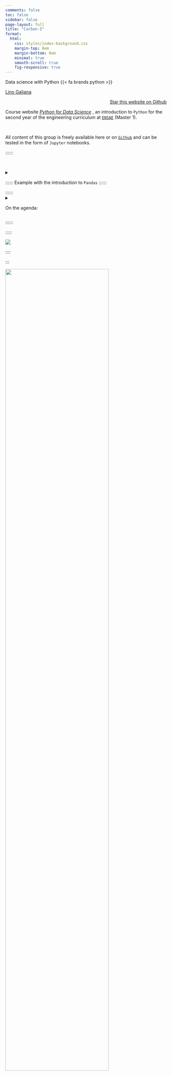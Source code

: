 ```yaml
---
comments: false
toc: false
sidebar: false
page-layout: full
title: "Carbon-I"
format:
  html:
    css: styles/index-background.css
    margin-top: 0em
    margin-bottom: 0em
    minimal: true
    smooth-scroll: true
    fig-responsive: true
---
```


::: {#hero-banner .column-screen}

:::: {.grid .column-page}

::::: {.headline .g-col-lg-6 .g-col-12 .g-col-md-12}


:::::: 
::::::: h1
Data science with Python {{< fa brands python >}}
:::::::
::::::

::::::: h2
[Lino Galiana](https://github.com/linogaliana/)
:::::::





```{=html}
<div style="text-align: right;">
<a class="github-button" href="https://github.com/linogaliana/python-datascientist" data-icon="octicon-star" data-size="large" data-show-count="true" aria-label="Star this website on Github">Star this website on Github</a><script async defer src="https://buttons.github.io/buttons.js"></script>
</div>
```

:::::: 

Course website [*Python for Data Science*](https://www.ensae.fr/courses/1425-python-pour-le-data-scientist)
<a href="https://github.com/linogaliana/python-datascientist" class="github"><i class="fab fa-python"></i></a>, an introduction to `Python` for the second year of the engineering curriculum at [`ENSAE`](https://www.ensae.fr/) (Master 1).

<br>

All content of this group is freely available here or on [`Github`](https://github.com/linogaliana/python-datascientist)
<a href="https://github.com/linogaliana/python-datascientist" class="github"><i class="fab fa-github"></i></a> and can be tested in the form of `Jupyter` notebooks.

::::::

<br>

<details>
<summary>


:::::: 
Example with the introduction to `Pandas`
::::::

</summary>
```ojs
//| echo: false
html`${printBadges({fpath: "content/manipulation/02_pandas_intro.qmd"})}`
```

</details>

:::::: 
<details>
<summary>

On the agenda:

</summary>

Overall, this course offers a comprehensive content that can satisfy both beginners in data science and those looking for more advanced material:
<br>

1. **Data Manipulation**: standard data manipulation (`Pandas`), geographic data (`Geopandas`), data retrieval (web scraping, APIs)...
1. **Data Visualization**: classic visualizations (`Matplotlib`, `Seaborn`), cartography, reactive visualizations (`Plotly`, `Folium`)
1. **Modeling**: machine learning (`Scikit`), econometrics
1. **Text Data Processing** (NLP): introduction to tokenization with `NLTK` and `SpaCy`, modeling...
1. **Introduction to Modern Data Science**: cloud computing, `ElasticSearch`, continuous integration...

All content on this site relies on open data, whether it is French data (mainly from the central platform [`data.gouv`](https://www.data.gouv.fr) or the Insee website) or American data. The program is presented linearly at the top of this page (👆️) or in a disordered manner below (👇️).

A good complement to the website content is the course given with Romain Avouac in the final year at ENSAE, which focuses more on the production of data science projects: [https://ensae-reproductibilite.github.io/](https://ensae-reproductibilite.github.io/website/)

</details>

::::::



:::::

::::: {.g-col-lg-6 .g-col-12 .g-col-md-12}
![](/img/CarbonI-anim_whiteBG_small.gif)
:::::

::::

:::

![](/img/Logo-Black.png){fig-alt="" fig-align="left" width="80%"}

A Phase A concept study selected by NASA in the [Earth System Explorer](https://explorers.larc.nasa.gov/2023ESE/index.html) mission proposal call.

## The Carbon Investigation for High-resolution Mapping of Obscured Greenhouse Gases

<center>![](/img/CarbonI-anim_whiteBG_small.gif){fig-alt="Carbon-I global mode observations" fig-align="center" width="400"}</center>

### *Greenhouse gas studies from space are limited by scarce data in the cloudy tropics and by spatial resolution of current instruments*

## Carbon-I Will:

-   

    #### Collect 1000 times more data in the tropics by observing between clouds

-   

    ## \#### Differentiate the sources and composition of emissions at the city block level anywhere

## Objectives

1.  

    #### Identify, characterize and quantify hotspots of CH<sub>4</sub> and CO<sub>2</sub> emissions across the globe

2.  

    #### Quantify global CH<sub>4</sub> and CO<sub>2</sub>, and CO monthly fluxes at unprecedented 12-100km resolution

3.  

    #### Attribute and quantify the processes driving natural and anthropogenic greenhouse gas fluxes

------------------------------------------------------------------------

## Mission Overview

-   

    #### Global mode: \<400m sampling of land and coastal oceans monthly

-   

    #### Target mode: \<50m sampling of key regions (95kmx95km; over 2 million acres)

-   

    ## \#### Absorption spectroscopy to measure CH<sub>4</sub>, CO<sub>2</sub>, CO and relevant chemical tracers

<!-- JavaScript added at the end -->

```{=html}
<script>
document.addEventListener('DOMContentLoaded', (event) => {
  window.addEventListener('scroll', () => {
    let scrollPos = window.scrollY;
    let images = document.querySelectorAll('.grid-item img');
    images.forEach(img => {
      // Adjust the calculation as needed for desired effect
      let imgPos = img.getBoundingClientRect().top + window.scrollY;
      if (imgPos < (scrollPos + window.innerHeight)) {
        img.style.transform = "scale(1.1)";
      } else {
        img.style.transform = "scale(1)";
      }
    });
  });
});
</script>
```